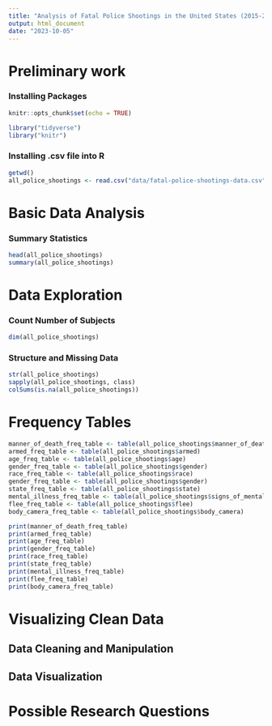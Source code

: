 ```yaml
---
title: "Analysis of Fatal Police Shootings in the United States (2015-2022)"
output: html_document
date: "2023-10-05"
---
```


# Preliminary work
### Installing Packages
```r
knitr::opts_chunk$set(echo = TRUE)

library("tidyverse")
library("knitr")
```
### Installing .csv file into R
```r
getwd()
all_police_shootings <- read.csv("data/fatal-police-shootings-data.csv")
```
# Basic Data Analysis
### Summary Statistics
```r
head(all_police_shootings)
summary(all_police_shootings)
```
# Data Exploration
### Count Number of Subjects
```r
dim(all_police_shootings)
```
### Structure and Missing Data
```r
str(all_police_shootings)
sapply(all_police_shootings, class)
colSums(is.na(all_police_shootings))
```
# Frequency Tables
```r
manner_of_death_freq_table <- table(all_police_shootings$manner_of_death)
armed_freq_table <- table(all_police_shootings$armed)
age_freq_table <- table(all_police_shootings$age)
gender_freq_table <- table(all_police_shootings$gender)
race_freq_table <- table(all_police_shootings$race)
gender_freq_table <- table(all_police_shootings$gender)
state_freq_table <- table(all_police_shootings$state)
mental_illness_freq_table <- table(all_police_shootings$signs_of_mental_illness)
flee_freq_table <- table(all_police_shootings$flee)
body_camera_freq_table <- table(all_police_shootings$body_camera)

print(manner_of_death_freq_table)
print(armed_freq_table)
print(age_freq_table)
print(gender_freq_table)
print(race_freq_table)
print(state_freq_table)
print(mental_illness_freq_table)
print(flee_freq_table)
print(body_camera_freq_table)
```

# Visualizing Clean Data
## Data Cleaning and Manipulation
## Data Visualization

# Possible Research Questions
